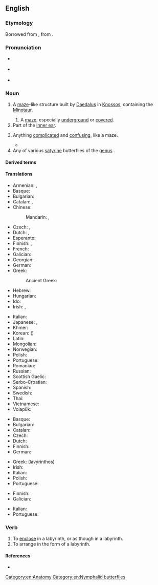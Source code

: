 {{also|Labyrinth}}
==English==
{{wikipedia}}

===Etymology===
Borrowed from {{bor|en|la|labyrinthus}}, from {{der|en|grc|λαβύρινθος||maze}}.

===Pronunciation===
* {{a|UK}} {{IPA|/ˈlæb.(ə)ɹ.ɪnθ/|/ˈlæb.ɪ.ɹɪnθ/|lang=en}}
* {{a|US}} {{IPA|/ˈlæb.ɚ.ɪnθ/|/ˈlæb.ɹɪnθ/|lang=en}}
* {{audio|en-us-labyrinth.ogg|Audio (US)|lang=en}}

===Noun===
{{en-noun}}

# {{lb|en|Greek mythology}} A [[maze]]-like structure built by [[Daedalus]] in [[Knossos]], containing the [[Minotaur]].
## A [[maze]], especially [[underground]] or [[covered]].
# Part of the [[inner ear]].
# {{lb|en|figuratively}} Anything [[complicated]] and [[confusing]], like a maze.
#* {{quote-journal|lang=en|author=Neil Hegarty|title=Hidden City: Adventures and Explorations in Dublin by Karl Whitney, review: 'a necessary corrective' &#91;print version: Re-Joycing in Dublin, p.&nbsp;R25&#93;|url=http://www.telegraph.co.uk/culture/books/bookreviews/11047906/Hidden-City-Adventures-and-Explorations-in-Dublin-by-Karl-Whitney-review-a-necessary-corrective.html|work={{w|The Daily Telegraph}} (Review)|date=23 August 2014|passage=Whitney is absorbed especially by Dublin's unglamorous interstitial zones: the new housing estates and '''labyrinths''' of roads, watercourses and railways where the city peters into its commuter belt.}}
# Any of various [[satyrine]] butterflies of the [[genus]] {{taxlink|Neope|genus|ver=190708}}.

====Derived terms====
{{der3|en
|cochlear labyrinth
|cortical labyrinth
|ethmoidal labyrinth
|labyrinthal
|labyrinthed
|labyrinthial
|labyrinthian
|labyrinthic
|labyrinthical
|labyrinthically
|labyrinthiform
|labyrinthine
|labyrinth seal
|membranous labyrinth
|olfactory labyrinth
|osseous labyrinth
|prayer labyrinth
|unicursal labyrinth
|vestibular labyrinth
}}

====Translations====
{{trans-top|maze}}
* Armenian: {{t+|hy|լաբիրինթոս}}, {{t+|hy|բավիղ}}
* Basque: {{t+|eu|labirinto}}
* Bulgarian: {{t+|bg|лабиринт|m}}
* Catalan: {{t+|ca|laberint|m}}, {{t+|ca|dèdal|m}}
* Chinese:
*: Mandarin: {{t+|cmn|迷宮|sc=Hani}}, {{t+|cmn|迷宫|tr=mígōng|sc=Hani}}
* Czech: {{t+|cs|labyrint|m}}, {{t+|cs|bludiště|n}}
* Dutch: {{t+|nl|doolhof|m}}, {{t+|nl|labyrint|n}}
* Esperanto: {{t+|eo|labirinto}}
* Finnish: {{t+|fi|labyrintti}}, {{t+|fi|sokkelo}}
* French: {{t+|fr|labyrinthe|m}}
* Galician: {{t+|gl|labirinto|m}}
* Georgian: {{t-needed|ka}}
* German: {{t+|de|Labyrinth|n}}
* Greek: {{t+|el|λαβύρινθος|m}}
*: Ancient Greek: {{t|grc|λαβύρινθος|m}}
* Hebrew: {{t-needed|he}}
* Hungarian: {{t+|hu|labirintus}}
* Ido: {{t+|io|labirinto}}
* Irish: {{t+|ga|lúbra|m}}, {{t|ga|cathair ghríobháin|f}}
{{trans-mid}}
* Italian: {{t+|it|labirinto|m}}
* Japanese: {{t+|ja|迷路|tr=めいろ, meiro|sc=Jpan}}, {{t|ja|迷宮|tr=めいきゅう, meikyū|sc=Jpan}}
* Khmer: {{t+|km|របត់|tr=rɔbɑt|sc=Khmr}}
* Korean: {{t+|ko|미로}} ({{t+|ko|迷路}})
* Latin: {{t|la|labyrinthus}}
* Mongolian: {{t-needed|mn}}
* Norwegian: {{t+|no|labyrint|m}}
* Polish: {{t+|pl|labirynt|m}}
* Portuguese: {{t+|pt|labirinto|m}}
* Romanian: {{t+|ro|labirint}}
* Russian: {{t+|ru|лабири́нт|m}}
* Scottish Gaelic: {{t|gd|ioma-shlighe|f}}
* Serbo-Croatian: {{t|sh|labirint}}
* Spanish: {{t+|es|laberinto|m}}
* Swedish: {{t+|sv|labyrint|c}}
* Thai: {{t-needed|th}}
* Vietnamese: {{t-needed|vi}}
* Volapük: {{t|vo|labüren}}
{{trans-bottom}}

{{trans-top|part of inner ear}}
* Basque: {{t+|eu|labirinto}}
* Bulgarian: {{t+|bg|лабиринт|m}}
* Catalan: {{t+|ca|laberint|m}}
* Czech: {{t+|cs|labyrint|m}}
* Dutch: {{t+|nl|labyrint|n}}
* Finnish: {{t+|fi|labyrintti}}
* German: {{t+|de|Labyrinth|n}}
{{trans-mid}}
* Greek: {{t+|el|λαβύρινθος|m}} (lavýrinthos)
* Irish: {{t+|ga|lúbra|m}}
* Italian: {{t+|it|labirinto|m}}
* Polish: {{t|pl|błędnik|m}}
* Portuguese: {{t+|pt|labirinto|m}}
{{trans-bottom}}

{{trans-top|anything complicated or confusing}}
* Finnish: {{t+|fi|labyrintti}}
* Galician: {{t+|gl|labirinto|m}}
{{trans-mid}}
* Italian: {{t+|it|meandro|m}}
* Portuguese: {{t+|pt|labirinto|m}}
{{trans-bottom}}

===Verb===
{{en-verb}}

# To [[enclose]] in a labyrinth, or as though in a labyrinth.
# To arrange in the form of a labyrinth.

====References====
* {{R:OED2}}

[[Category:en:Anatomy]]
[[Category:en:Nymphalid butterflies]]